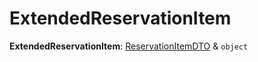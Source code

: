 
# ExtendedReservationItem

 **ExtendedReservationItem**: [ReservationItemDTO](medusa.ReservationItemDTO.mdx) & `object`
